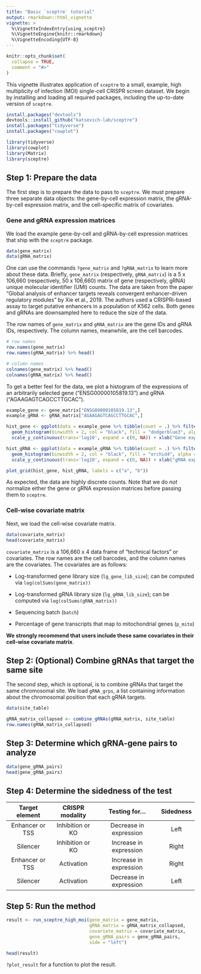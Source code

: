 ```yaml
---
title: "Basic `sceptre` tutorial"
output: rmarkdown::html_vignette
vignette: >
  %\VignetteIndexEntry{using_sceptre}
  %\VignetteEngine{knitr::rmarkdown}
  %\VignetteEncoding{UTF-8}
---
```


```r
knitr::opts_chunk$set(
  collapse = TRUE,
  comment = "#>"
)
```

This vignette illustrates application of `sceptre` to a small, example, high multiplicity of infection (MOI) single-cell CRISPR screen dataset. We begin by installing and loading all required packages, including the up-to-date version of `sceptre`.

```r
install.packages("devtools")
devtools::install_github("katsevich-lab/sceptre")
install.packages("tidyverse")
install.packages("cowplot")
```

```r
library(tidyverse)
library(cowplot)
library(Matrix)
library(sceptre)
```

## Step 1: Prepare the data

The first step is to prepare the data to pass to `sceptre`. We must prepare three separate data objects: the gene-by-cell expression matrix, the gRNA-by-cell expression matrix, and the cell-specific matrix of covariates.

### Gene and gRNA expression matrices

We load the example gene-by-cell and gRNA-by-cell expression matrices that ship with the `sceptre` package.

```r
data(gene_matrix)
data(gRNA_matrix)
```

One can use the commands `?gene_matrix` and `?gRNA_matrix` to learn more about these data. Briefly, `gene_matrix` (respectively, `gRNA_matrix`) is a 5 x 106,660 (respectively, 50 x 106,660) matrix of gene (respectively, gRNA) unique molecular identifier (UMI) counts. The data are taken from the paper "Global analysis of enhancer targets reveals convergent enhancer-driven regulatory modules" by Xie et al., 2019. The authors used a CRISPRi-based assay to target putative enhancers in a population of K562 cells. Both genes and gRNAs are downsampled here to reduce the size of the data.

The row names of `gene_matrix` and `gRNA_matrix` are the gene IDs and gRNA IDs, respectively. The column names, meanwhile, are the cell barcodes.

```r
# row names
row.names(gene_matrix)
row.names(gRNA_matrix) %>% head()

# column names
colnames(gene_matrix) %>% head()
colnames(gRNA_matrix) %>% head()
```

To get a better feel for the data, we plot a histogram of the expressions of an arbitrarily selected gene ("ENSG00000105819.13") and gRNA ("AGAAGAGTCAGCCTTGCAC").

```r
example_gene <- gene_matrix["ENSG00000105819.13",]
example_gRNA <- gRNA_matrix["AGAAGAGTCAGCCTTGCAC",]

hist_gene <- ggplot(data = example_gene %>% tibble(count = .) %>% filter(count >= 1, count <= 15), mapping = aes(x = count)) +
  geom_histogram(binwidth = 2, col = "black", fill = "dodgerblue3", alpha = 0.7) +
  scale_y_continuous(trans='log10', expand = c(0, NA)) + xlab("Gene expressions") + ylab("") + theme_bw(base_size = 10)

hist_gRNA <- ggplot(data = example_gRNA %>% tibble(count = .) %>% filter(count >= 1, count <= 40), mapping = aes(x = count)) +
  geom_histogram(binwidth = 2, col = "black", fill = "orchid4", alpha = 0.7) +
  scale_y_continuous(trans='log10', expand = c(0, NA)) + xlab("gRNA expressions") + ylab("") + theme_bw(base_size = 10)

plot_grid(hist_gene, hist_gRNA, labels = c("a", "b"))
```

As expected, the data are highly discrete counts. Note that we do *not* normalize either the gene or gRNA expression matrices before passing them to `sceptre`.

### Cell-wise covariate matrix

Next, we load the cell-wise covariate matrix.

```r
data(covariate_matrix)
head(covariate_matrix)
```

`covariate_matrix` is a 106,660 x 4 data frame of "technical factors" or covariates. The row names are the cell barcodes, and the column names are the covariates. The covariates are as follows:

-   Log-transformed gene library size (`lg_gene_lib_size`); can be computed via `log(colSums(gene_matrix))`

-   Log-transformed gRNA library size (`lg_gRNA_lib_size`); can be computed via `log(colSums(gRNA_matrix))`

-   Sequencing batch (`batch`)

-   Percentage of gene transcripts that map to mitochondrial genes (`p_mito`)

**We strongly recommend that users include these same covariates in their cell-wise covariate matrix**.

## Step 2: (Optional) Combine gRNAs that target the same site

The second step, which is optional, is to combine gRNAs that target the same chromosomal site. We load `gRNA_grps`, a list containing information about the chromosomal position that each gRNA targets.

```r
data(site_table)
```

```r
gRNA_matrix_collapsed <- combine_gRNAs(gRNA_matrix, site_table)
row.names(gRNA_matrix_collapsed)
```

## Step 3: Determine which gRNA-gene pairs to analyze

```r
data(gene_gRNA_pairs)
head(gene_gRNA_pairs)
```

## Step 4: Determine the sidedness of the test

| Target element  | CRISPR modality  |     Testing for...     | Sidedness |
|:---------------:|:----------------:|:----------------------:|:---------:|
| Enhancer or TSS | Inhibition or KO | Decrease in expression |   Left    |
|    Silencer     | Inhibition or KO | Increase in expression |   Right   |
| Enhancer or TSS |    Activation    | Increase in expression |   Right   |
|    Silencer     |    Activation    | Decrease in expression |   Left    |

## Step 5: Run the method

```r
result <- run_sceptre_high_moi(gene_matrix = gene_matrix,
                               gRNA_matrix = gRNA_matrix_collapsed,
                               covariate_matrix = covariate_matrix,
                               gene_gRNA_pairs = gene_gRNA_pairs,
                               side = "left")
```

```r
head(result)
```

`?plot_result` for a function to plot the result.
